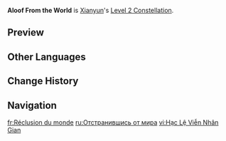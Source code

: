 {{Constellation Infobox
|image         = Constellation Aloof From the World.png
|character     = Xianyun
|level         = 2
|description   = After using a Skyladder from [[White Clouds at Dawn]], Xianyun's ATK will be increased by 20% for 15s.<br>Additionally, the effects of the Passive Talent "[[Consider, the Adeptus in Her Realm]]" will be enhanced: When the Starwicker created by [[Stars Gather at Dusk]] has Adeptal Assistance stacks, nearby active characters' Plunging Attack shockwave DMG will be increased by 400% of Xianyun's ATK. The maximum DMG increase that can be achieved this way is 18,000.<br>Each Plunging Attack shockwave DMG instance can only apply this increased DMG effect to a single opponent. Each character can trigger this effect once every 0.4s.<br>You must first unlock the Passive Talent "Consider, the Adeptus in Her Realm."
|scale_att1    = ATK
|scale_att2    = 
|utility1      = ATK Increase
|utility2      = Additive Base DMG Bonus
}}
'''Aloof From the World''' is [[Xianyun]]'s [[Level 2 Constellation]].
<!--
==Gameplay Notes==
-->

==Preview==
{{Preview
|file = Aloof From the World Preview
|caption=The visual effect granted by the constellation, indicating Xianyun's ATK buff is active.
}}

==Other Languages==
{{Other Languages
|en      = Aloof From the World
|zhs     = 鹤唳远人间
|zhs_rm  = Hèlì Yuǎn Rénjiān
|zht     = 鶴唳遠人間
|zht_rm  = Hèlì Yuǎn Rénjiān
|zh_tl   = Hermitical Crane Call
|ja      = 俗世を離れた鶴鳴
|ja_rm   = Zokuse wo Hanareta Kakumei
|ja_tl   = 
|ko      = 외딴곳에서 우는 학
|ko_tl   = The Crane Crying At an Outpost
|es      = Graznido ermitaño
|es_tl   = Hermit Call
|fr      = Réclusion du monde
|fr_tl   = Reclusion From the World
|ru      = Отстранившись от мира
|ru_tl   = Aloof From the World
|th      = Aloof From the World
|vi      = Hạc Lệ Viễn Nhân Gian
|vi_tl   = 
|de      = Ausgestiegen aus der Welt
|de_tl   = Exited From the World
|id      = Aloof From the World
|pt      = Alheia ao Mundo
|pt_tl   = 
|tr      = Dünyadan Uzak
|tr_tl   = 
|it      = Vita da eremita
|it_tl   = Hermit Life
}}

==Change History==
{{Change History|4.4}}

==Navigation==
{{Talent Navbox|Xianyun}}

[[fr:Réclusion du monde]]
[[ru:Отстранившись от мира]]
[[vi:Hạc Lệ Viễn Nhân Gian]]